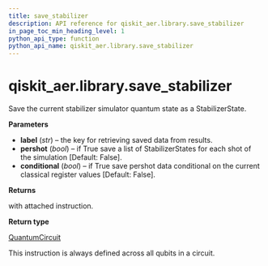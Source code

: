 ```yaml
---
title: save_stabilizer
description: API reference for qiskit_aer.library.save_stabilizer
in_page_toc_min_heading_level: 1
python_api_type: function
python_api_name: qiskit_aer.library.save_stabilizer
---
```


# qiskit\_aer.library.save\_stabilizer

<Function id="qiskit_aer.library.save_stabilizer" github="https://github.com/qiskit/qiskit-aer/tree/stable/0.11/qiskit_aer/library/save_instructions/save_stabilizer.py" signature="save_stabilizer(self, label='stabilizer', pershot=False, conditional=False)">
  Save the current stabilizer simulator quantum state as a StabilizerState.

  **Parameters**

  *   **label** (*str*) – the key for retrieving saved data from results.
  *   **pershot** (*bool*) – if True save a list of StabilizerStates for each shot of the simulation \[Default: False].
  *   **conditional** (*bool*) – if True save pershot data conditional on the current classical register values \[Default: False].

  **Returns**

  with attached instruction.

  **Return type**

  [QuantumCircuit](qiskit.circuit.QuantumCircuit "qiskit.circuit.QuantumCircuit")

  <Admonition title="Note" type="note">
    This instruction is always defined across all qubits in a circuit.
  </Admonition>
</Function>


